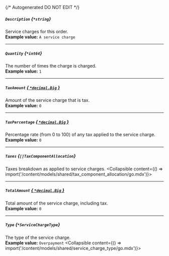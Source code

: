 {/* Autogenerated DO NOT EDIT  */}

##### `Description` *{`*string`}*
Service charges for this order.
<br/>
**Example value:** `A service charge`

---
##### `Quantity` *{`*int64`}*
The number of times the charge is charged.
<br/>
**Example value:** `1`

---
##### `TaxAmount` [*{ `*decimal.Big` }*](https://pkg.go.dev/github.com/ericlagergren/decimal#Big)
Amount of the service charge that is tax.
<br/>
**Example value:** `0`

---
##### `TaxPercentage` [*{ `*decimal.Big` }*](https://pkg.go.dev/github.com/ericlagergren/decimal#Big)
Percentage rate (from 0 to 100) of any tax applied to the service charge.
<br/>
**Example value:** `0`

---
##### `Taxes` *{`[]TaxComponentAllocation`}*
Taxes breakdown as applied to service charges.
<Collapsible content={() => import('/content/models/shared/tax_component_allocation/go.mdx')}>
</Collapsible>

---
##### `TotalAmount` [*{ `*decimal.Big` }*](https://pkg.go.dev/github.com/ericlagergren/decimal#Big)
Total amount of the service charge, including tax.
<br/>
**Example value:** `0`

---
##### `Type` *{`*ServiceChargeType`}*
The type of the service charge.
<br/>
**Example value:** `Overpayment`
<Collapsible content={() => import('/content/models/shared/service_charge_type/go.mdx')}>
</Collapsible>

